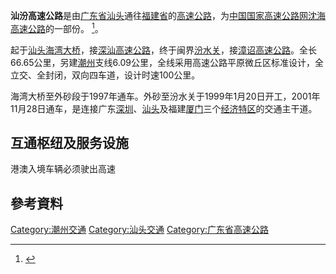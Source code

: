 {{中国高速公路信息框
| 编号 = G15
| 名称 = 沈阳－海口高速公路（粤闽－汕头）
| 自定头部 = 
| 地圖 = Guangdong G15.svg
| 路線簡稱 = 汕汾
| 最近通車日期 = 2001年11月28日
| 规划总里程 = 66.65
| 起點 = [[汕头市|汕头市]][[海湾大桥|海湾大桥]]
| 終點 = [[潮州市|潮州市]][[饶平县|饶平县]]汾水关
| 出口處數 = 9
| 服务区数 = 1
}}

'''汕汾高速公路'''是由[[广东省|广东省]][[汕头|汕头]]通往[[福建省|福建省]]的[[高速公路|高速公路]]，为[[中国国家高速公路网|中国国家高速公路网]][[沈海高速公路|沈海高速公路]]的一部份。
<ref>{{cite web| date =2007年8月5日| title ="汕汾高速公路"| publisher =中国高速| url =http://www.china-highway.com/bencandy.php?&fid=55&id=18316&NeedCheck=1| accessdate =2013-04-21| archive-date =2019-06-10| archive-url =https://web.archive.org/web/20190610013319/http://www.china-highway.com/bencandy.php?&fid=55&id=18316&NeedCheck=1| dead-url =no}}</ref>。

起于[[汕头海湾大桥|汕头海湾大桥]]，接[[深汕高速公路|深汕高速公路]]，终于闽界[[汾水关|汾水关]]，接[[漳诏高速公路|漳诏高速公路]]。全长66.65公里，另建[[潮州|潮州]]支线6.09公里，全线采用高速公路平原微丘区标准设计，全立交、全封闭，双向四车道，设计时速100公里。

海湾大桥至外砂段于1997年通车。外砂至汾水关于1999年1月20日开工，2001年11月28日通车，是连接广东[[深圳|深圳]]、[[汕头|汕头]]及福建[[厦门|厦门]]三个[[经济特区|经济特区]]的交通主干道。

==互通枢纽及服务设施==
{{Start expwy exit box|place=1}}
{{Expwy exit item|place=[[汕头市|汕头市]]<br />[[龙湖区|龙湖区]]|place rows=3|type=E|name=汕头|dist start=0 km|index=2558|highway connection={{China Expwy Name|G15|[[汕头海湾大桥|汕头海湾大桥]]}}|road connection=中山东路}}
{{Expwy exit item|type=E|name=外砂|dist start=9.86 km|index=2550|road connection={{中国国道名|324}}|comment=往[[南澳县|南澳县]]}}
{{Expwy exit item|type=H|name=金洲|dist start=|index=2548|highway connection={{China Expwy Name|G78|[[汕梅高速公路|汕梅高速公路]]}}}}
{{Expwy exit item|place=[[汕头市|汕头市]]<br />[[澄海区|澄海区]]|place rows=3|type=E|name=湖心|dist start=16.19 km|index=2543|road connection={{中国县道名|051}}}}
{{Expwy exit item|type=E|name=店市|dist start=24.63 km|index=2536|road connection={{中国省道名|231|P=广东|231省道}}|comment=南行}}
{{Expwy exit item|type=H|name=下北|dist start=|index=|highway connection={{China Expwy Name|S85|[[潮汕环线高速公路|潮汕环线高速公路]]||Guangdong}}}}
{{Expwy exit item|place=[[潮州市|潮州市]]<br />[[潮安县|潮安县]]|place rows=2|type=S|name=潮州服务区|dist start=}}
{{Expwy exit item|type=E|name=潮州|dist start=38.35 km|index=2527|road connection={{中国省道名|335|P=广东|335省道}}}}
{{Expwy exit item|place=[[潮州市|潮州市]]<br />[[饶平县|饶平县]]|place rows=2|type=E|name=钱东|index=2509|dist start=50.79 km|road connection={{中国县道名|086}}}}
{{Expwy exit item|type=ET|name=饶平|alias=粤闽|index=2500|dist start=59.17 km|road connection={{中国省道名|222|P=广东|222省道}}}}港澳入境车辆必须驶出高速
{{Expwy exit item|place=[[漳州市|漳州市]]<br>[[詔安縣|詔安縣]]|type=BT|name=沈海闽粤|dist start=66.65 km|index=2493|highway connection={{China Expwy Name|G15|[[漳诏高速公路|漳诏高速公路]]}}|comment=}}
{{End expwy exit box|place=1}}

==參考資料==
{{reflist}}
{{广东省高速公路}}

[[Category:潮州交通|Category:潮州交通]]
[[Category:汕头交通|Category:汕头交通]]
[[Category:广东省高速公路|Category:广东省高速公路]]